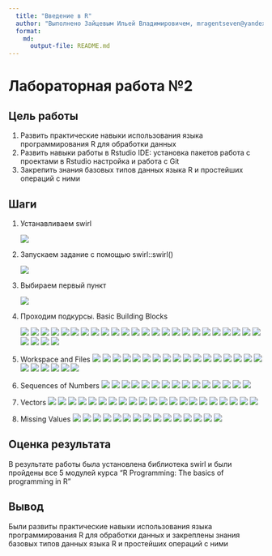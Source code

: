 ```yaml
---
  title: "Введение в R"
  author: "Выполнено Зайцевым Ильей Владимировичем, mragentseven@yandex.ru"
  format: 
    md: 
      output-file: README.md
---
```


# Лабораторная работа №2

## Цель работы 

1. Развить практические навыки использования языка программирования R для
обработки данных
2. Развить навыки работы в Rstudio IDE:
установка пакетов
работа с проектами в Rstudio
настройка и работа с Git
3. Закрепить знания базовых типов данных языка R и простейших операций с ними

## Шаги
 1. Устанавливаем swirl
    
    ![](img/1.png)
    
 2. Запускаем задание с помощью swirl::swirl()

    ![](img/2.png)
    
 3. Выбираем первый пункт
    
    ![](img/3.png)
    
 4. Проходим подкурсы. Basic Building Blocks
 
    ![](img/4.png)
    ![](img/5.png)
    ![](img/6.png)
    ![](img/7.png)
    ![](img/8.png)
    ![](img/9.png)
    ![](img/10.png)
    ![](img/11.png)
    ![](img/12.png)
    ![](img/13.png)
    ![](img/14.png)
    ![](img/15.png)
    ![](img/16.png)
    ![](img/17.png)
    ![](img/18.png)
    ![](img/19.png)
    ![](img/19.png)
    ![](img/20.png)
    ![](img/21.png)
    ![](img/22.png)
    ![](img/23.png)
    ![](img/24.png)
    ![](img/25.png)
    ![](img/26.png)
    ![](img/27.png)
    ![](img/28.png)
    ![](img/29.png)
    ![](img/30.png)
 5. Workspace and Files
    ![](img/31.png)
    ![](img/32.png)
    ![](img/33.png)
    ![](img/34.png)
    ![](img/35.png)
    ![](img/36.png)
    ![](img/37.png)
    ![](img/38.png)
    ![](img/39.png)
    ![](img/40.png)
    ![](img/41.png)
    ![](img/42.png)
    ![](img/43.png)
    ![](img/44.png)
    ![](img/45.png)
    ![](img/46.png)
    ![](img/47.png)
    ![](img/48.png)
    ![](img/49.png)
    ![](img/50.png)
    ![](img/51.png)
    ![](img/52.png)
    ![](img/53.png)

 6. Sequences of Numbers
    ![](img/54.png)
    ![](img/55.png)
    ![](img/56.png)
    ![](img/57.png)
    ![](img/58.png)
    ![](img/59.png)
    ![](img/60.png)
    ![](img/61.png)
    ![](img/62.png)
    ![](img/63.png)
    ![](img/64.png)
    ![](img/65.png)
    ![](img/66.png)
    ![](img/67.png)
    ![](img/68.png)
 7. Vectors
    ![](img/69.png)
    ![](img/70.png)
    ![](img/71.png)
    ![](img/72.png)
    ![](img/73.png)
    ![](img/74.png)
    ![](img/75.png)
    ![](img/76.png)
    ![](img/77.png)
    ![](img/78.png)
    ![](img/79.png)
    ![](img/80.png)
    ![](img/81.png)
    ![](img/82.png)
    ![](img/83.png)
    ![](img/84.png)
    ![](img/85.png)
    ![](img/87.png)
    ![](img/88.png)
    ![](img/89.png)
    ![](img/90.png)
    
 8. Missing Values
    ![](img/91.png)
    ![](img/92.png)
    ![](img/93.png)
    ![](img/94.png)
    ![](img/95.png)
    ![](img/96.png)
    ![](img/97.png)
    ![](img/98.png)
    ![](img/99.png)
    ![](img/100.png)
    ![](img/101.png)
    ![](img/102.png)
    ![](img/103.png)
    ![](img/104.png)
    ![](img/105.png)

## Оценка результата

В результате работы была установлена библиотека swirl и были пройдены все 5 модулей курса “R Programming: The basics of programming in R”
   
## Вывод

Были развиты практические навыки использования языка программирования R для обработки данных и закреплены знания базовых типов данных языка R и простейших операций с ними

    